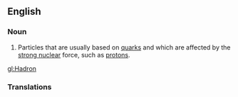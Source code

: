 ==English==
===Noun===
#Particles that are usually based on [[quark]]s and which are affected by the [[strong nuclear]] force, such as [[proton]]s.

[[gl:Hadron]]

===Translations===